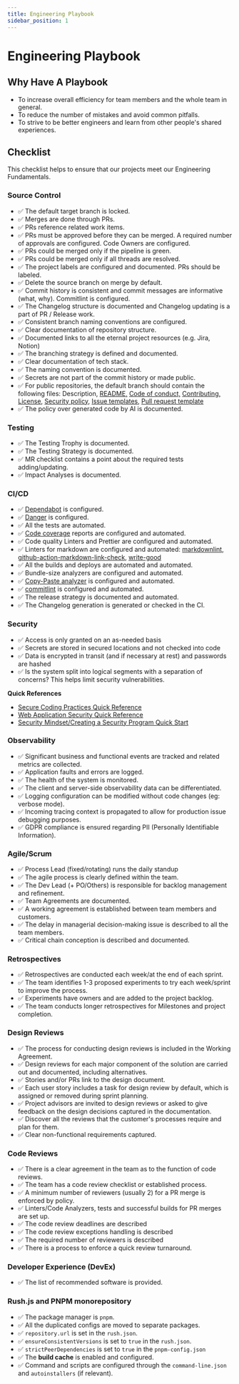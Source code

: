 ```yaml
---
title: Engineering Playbook
sidebar_position: 1
---
```


# Engineering Playbook

## Why Have A Playbook

- To increase overall efficiency for team members and the whole team in general.
- To reduce the number of mistakes and avoid common pitfalls.
- To strive to be better engineers and learn from other people's shared experiences.

## Checklist

This checklist helps to ensure that our projects meet our Engineering Fundamentals.

### Source Control

- ✅ The default target branch is locked.
- ✅ Merges are done through PRs.
- ✅ PRs reference related work items.
- ✅ PRs must be approved before they can be merged. A required number of approvals are configured. Code Owners are configured.
- ✅ PRs could be merged only if the pipeline is green.
- ✅ PRs could be merged only if all threads are resolved.
- ✅ The project labels are configured and documented. PRs should be labeled.
- ✅ Delete the source branch on merge by default.
- ✅ Commit history is consistent and commit messages are informative (what, why). Commitlint is configured.
- ✅ The Changelog structure is documented and Changelog updating is a part of PR / Release work.
- ✅ Consistent branch naming conventions are configured.
- ✅ Clear documentation of repository structure.
- ✅ Documented links to all the eternal project resources (e.g. Jira, Notion)
- ✅ The branching strategy is defined and documented.
- ✅ Clear documentation of tech stack.
- ✅ The naming convention is documented.
- ✅ Secrets are not part of the commit history or made public.
- ✅ For public repositories, the default branch should contain the following files: Description, [README,](https://github.com/runespoor-engineering/runespoorstack/blob/main/README.md) [Code of conduct,](https://github.com/runespoor-engineering/runespoorstack/blob/main/CODE_OF_CONDUCT.md) [Contributing,](https://github.com/runespoor-engineering/runespoorstack/blob/main/CONTRIBUTING.md) [License,](https://github.com/runespoor-engineering/runespoorstacka/blob/main/LICENSE) [Security policy](https://github.com/runespoor-engineering/runespoorstack/blob/main/SECURITY.md), [Issue templates](https://github.com/runespoor-engineering/runespoorstack/tree/main/.github/ISSUE_TEMPLATE), [Pull request template](https://github.com/runespoor-engineering/runespoorstack/blob/main/.github/PULL_REQUEST_TEMPLATE.md)
- ✅ The policy over generated code by AI is documented.

### Testing

- ✅ The Testing Trophy is documented.
- ✅ The Testing Strategy is documented.
- ✅ MR checklist contains a point about the required tests adding/updating.
- ✅ Impact Analyses is documented.

### CI/CD

- ✅ [Dependabot](https://docs.github.com/en/code-security/dependabot/working-with-dependabot) is configured.
- ✅ [Danger](https://github.com/danger/danger-js) is configured.
- ✅ All the tests are automated.
- ✅ [Code coverage](https://about.codecov.io/) reports are configured and automated.
- ✅ Code quality Linters and Prettier are configured and automated.
- ✅ Linters for markdown are configured and automated: [markdownlint](https://github.com/DavidAnson/markdownlint), [github-action-markdown-link-check](https://github.com/gaurav-nelson/github-action-markdown-link-check), [write-good](https://github.com/btford/write-good)
- ✅ All the builds and deploys are automated and automated.
- ✅ Bundle-size analyzers are configured and automated.
- ✅ [Copy-Paste analyzer](https://github.com/kucherenko/jscpd) is configured and automated.
- ✅ [commitlint](https://github.com/conventional-changelog/commitlint) is configured and automated. 
- ✅ The release strategy is documented and automated.
- ✅ The Changelog generation is generated or checked in the CI.

### Security

- ✅ Access is only granted on an as-needed basis
- ✅ Secrets are stored in secured locations and not checked into code
- ✅ Data is encrypted in transit (and if necessary at rest) and passwords are hashed
- ✅ Is the system split into logical segments with a separation of concerns? This helps limit security vulnerabilities.

**Quick References**

- [Secure Coding Practices Quick Reference](https://owasp.org/www-pdf-archive/OWASP_SCP_Quick_Reference_Guide_v2.pdf)
- [Web Application Security Quick Reference](https://owasp.org/www-pdf-archive//OWASP_Web_Application_Security_Quick_Reference_Guide_0.3.pdf)
- [Security Mindset/Creating a Security Program Quick Start](https://github.com/OWASP/Quick-Start-Guide/blob/master/OWASP%20Quick%20Start%20Guide.pdf?raw=true)

### Observability

- ✅ Significant business and functional events are tracked and related metrics are collected.
- ✅ Application faults and errors are logged.
- ✅ The health of the system is monitored.
- ✅ The client and server-side observability data can be differentiated.
- ✅ Logging configuration can be modified without code changes (eg: verbose mode).
- ✅ Incoming tracing context is propagated to allow for production issue debugging purposes.
- ✅ GDPR compliance is ensured regarding PII (Personally Identifiable Information).

### Agile/Scrum

- ✅ Process Lead (fixed/rotating) runs the daily standup
- ✅ The agile process is clearly defined within the team.
- ✅ The Dev Lead (+ PO/Others) is responsible for backlog management and refinement.
- ✅ Team Agreements are documented.
- ✅ A working agreement is established between team members and customers.
- ✅ The delay in managerial decision-making issue is described to all the team members.
- ✅ Critical chain conception is described and documented.

### Retrospectives

- ✅ Retrospectives are conducted each week/at the end of each sprint.
- ✅ The team identifies 1-3 proposed experiments to try each week/sprint to improve the process.
- ✅ Experiments have owners and are added to the project backlog.
- ✅ The team conducts longer retrospectives for Milestones and project completion.

### Design Reviews

- ✅ The process for conducting design reviews is included in the Working Agreement.
- ✅ Design reviews for each major component of the solution are carried out and documented, including alternatives.
- ✅ Stories and/or PRs link to the design document.
- ✅ Each user story includes a task for design review by default, which is assigned or removed during sprint planning.
- ✅ Project advisors are invited to design reviews or asked to give feedback on the design decisions captured in the documentation.
- ✅ Discover all the reviews that the customer's processes require and plan for them.
- ✅ Clear non-functional requirements captured.


### Code Reviews

- ✅ There is a clear agreement in the team as to the function of code reviews.
- ✅ The team has a code review checklist or established process.
- ✅ A minimum number of reviewers (usually 2) for a PR merge is enforced by policy.
- ✅ Linters/Code Analyzers, tests and successful builds for PR merges are set up.
- ✅ The code review deadlines are described
- ✅ The code review exceptions handling is described
- ✅ The required number of reviewers is described
- ✅ There is a process to enforce a quick review turnaround.

### Developer Experience (DevEx)

- ✅ The list of recommended software is provided.

### Rush.js and PNPM monorepository

- ✅ The package manager is `pnpm`.
- ✅ All the duplicated configs are moved to separate packages.
- ✅ `repository.url` is set in the `rush.json`.
- ✅ `ensureConsistentVersions` is set to `true` in the `rush.json`.
- ✅ `strictPeerDependencies` is set to `true` in the `pnpm-config.json`
- ✅ The **build cache** is enabled and configured.
- ✅ Command and scripts are configured through the `command-line.json` and `autoinstallers` (if relevant).
